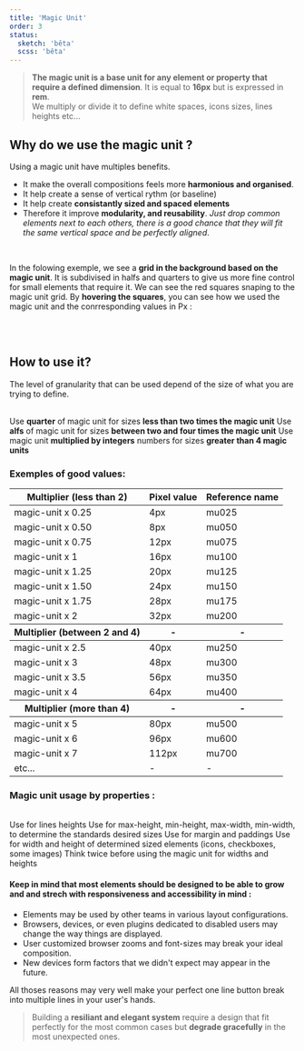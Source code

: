 ```yaml
---
title: 'Magic Unit'
order: 3
status:
  sketch: 'bêta'
  scss: 'bêta'
---
```


> **The magic unit is a base unit for any element or property that require a defined dimension**. It is equal to **16px** but is expressed in **rem**.<br /> We multiply or divide it to define white spaces, icons sizes, lines heights etc...

## Why do we use the magic unit ?

Using a magic unit have multiples benefits.

- It make the overall compositions feels more **harmonious and organised**.
- It help create a sense of vertical rythm (or baseline)
- It help create **consistantly sized and spaced elements**
- Therefore it improve **modularity, and reusability**. _Just drop common elements next to each others, there is a good chance that they will fit the same vertical space and be perfectly aligned_.

<br />

In the folowing exemple, we see a **grid in the background based on the magic unit**. It is subdivised in halfs and quarters to give us more fine control for small elements that require it.
We can see the red squares snaping to the magic unit grid.
By **hovering the squares**, you can see how we used the magic unit and the conrresponding values in Px :

<Preview path="magic-unit" />

<br /><br />

## How to use it?

The level of granularity that can be used depend of the size of what you are trying to define.

<br />
<HintItem>
  Use <b>quarter</b> of magic unit for sizes <b>less than two times the magic unit</b>
</HintItem>
<HintItem>
  Use <b>alfs</b> of magic unit for sizes <b>between two and four times the magic unit</b>
</HintItem>
<HintItem>
  Use magic unit <b>multiplied by integers</b> numbers for sizes <b>greater than 4 magic units</b>
</HintItem>

<br />

### Exemples of good values:

<Hint title="A good usage of the magic unit">
<table>
  <thead>
    <tr>
      <th>Multiplier (less than 2)</th>
      <th>Pixel value</th>
      <th>Reference name</th>
    </tr>
  </thead>
  <tbody>
    <tr>
      <td>magic-unit x 0.25</td>
      <td>4px</td>
      <td>mu025</td>
    </tr>
    <tr>
      <td>magic-unit x 0.50</td>
      <td>8px</td>
      <td>mu050</td>
    </tr>
    <tr>
      <td>magic-unit x 0.75</td>
      <td>12px</td>
      <td>mu075</td>
    </tr>
    <tr>
      <td>magic-unit x 1</td>
      <td>16px</td>
      <td>mu100</td>
    </tr>
    <tr>
      <td>magic-unit x 1.25</td>
      <td>20px</td>
      <td>mu125</td>
    </tr>
    <tr>
      <td>magic-unit x 1.50</td>
      <td>24px</td>
      <td>mu150</td>
    </tr>
    <tr>
      <td>magic-unit x 1.75</td>
      <td>28px</td>
      <td>mu175</td>
    </tr>
    <tr>
      <td>magic-unit x 2</td>
      <td>32px</td>
      <td>mu200</td>
    </tr>
  </tbody>
  <thead>
    <tr>
      <th>Multiplier (between 2 and 4)</th>
      <th>-</th>
      <th>-</th>
    </tr>
  </thead>
  <tbody>
    <tr>
      <td>magic-unit x 2.5</td>
      <td>40px</td>
      <td>mu250</td>
    </tr>
    <tr>
      <td>magic-unit x 3</td>
      <td>48px</td>
      <td>mu300</td>
    </tr>
    <tr>
      <td>magic-unit x 3.5</td>
      <td>56px</td>
      <td>mu350</td>
    </tr>
    <tr>
      <td>magic-unit x 4</td>
      <td>64px</td>
      <td>mu400</td>
    </tr>
  </tbody>
  <thead>
    <tr>
      <th>Multiplier (more than 4)</th>
      <th>-</th>
      <th>-</th>
    </tr>
  </thead>
  <tbody>
      <tr>
        <td>magic-unit x 5</td>
        <td>80px</td>
        <td>mu500</td>
      </tr>
      <tr>
        <td>magic-unit x 6</td>
        <td>96px</td>
        <td>mu600</td>
      </tr>
      <tr>
        <td>magic-unit x 7</td>
        <td>112px</td>
        <td>mu700</td>
      </tr>
      <tr>
        <td>etc...</td>
        <td>-</td>
        <td>-</td>
      </tr>
    </tbody>
</table>
</Hint>

### Magic unit usage by properties :

<br />

<HintItem>
  Use for lines heights
</HintItem>
<HintItem>
  Use for max-height, min-height, max-width, min-width, to determine the standards desired sizes
</HintItem>
<HintItem>
  Use for margin and paddings
</HintItem>
<HintItem>
  Use for width and height of determined sized elements (icons, checkboxes, some images)
</HintItem>
<HintItem dont>
  Think twice before using the magic unit for widths and heights
</HintItem>

<br />

#### Keep in mind that most elements should be designed to be able to grow and and strech with responsiveness and accessibility in mind :

- Elements may be used by other teams in various layout configurations.
- Browsers, devices, or even plugins dedicated to disabled users may change the way things are displayed.
- User customized browser zooms and font-sizes may break your ideal composition.
- New devices form factors that we didn't expect may appear in the future.

All thoses reasons may very well make your perfect one line button break into multiple lines in your user's hands.

> Building a **resiliant and elegant system** require a design that fit perfectly for the most common cases but **degrade gracefully** in the most unexpected ones.
